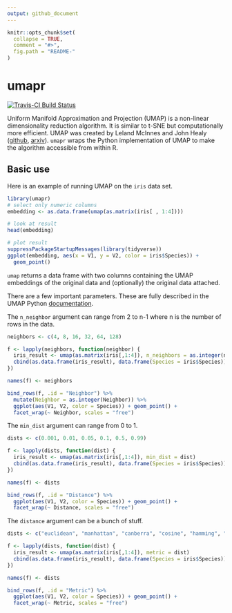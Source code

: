 ```yaml
---
output: github_document
---
```


<!-- README.md is generated from README.Rmd. Please edit that file -->

```r
knitr::opts_chunk$set(
  collapse = TRUE,
  comment = "#>",
  fig.path = "README-"
)
```

# umapr

[![Travis-CI Build Status](https://travis-ci.org/ropenscilabs/umapr.svg?branch=master)](https://travis-ci.org/ropenscilabs/umapr)

Uniform Manifold Approximation and Projection (UMAP) is a non-linear dimensionality reduction algorithm. It is similar to t-SNE but computationally more efficient. UMAP was created by Leland McInnes and John Healy ([github](https://github.com/lmcinnes/umap), [arxiv](https://arxiv.org/abs/1802.03426)). `umapr` wraps the Python implementation of UMAP to make the algorithm accessible from within R. 

## Basic use

Here is an example of running UMAP on the `iris` data set. 

```r
library(umapr)
# select only numeric columns
embedding <- as.data.frame(umap(as.matrix(iris[ , 1:4])))

# look at result
head(embedding)

# plot result
suppressPackageStartupMessages(library(tidyverse))
ggplot(embedding, aes(x = V1, y = V2, color = iris$Species)) + 
  geom_point()
```

`umap` returns a data frame with two columns containing the UMAP embeddings of the original data and (optionally) the original data attached.

There are a few important parameters. These are fully described in the UMAP Python [documentation](https://github.com/lmcinnes/umap/blob/bf1c3e5c89ea393c9de10bd66c5e3d9bc30588ee/notebooks/UMAP%20usage%20and%20parameters.ipynb). 

The `n_neighbor` argument can range from 2 to n-1 where n is the number of rows in the data.
 
```r
neighbors <- c(4, 8, 16, 32, 64, 128)

f <- lapply(neighbors, function(neighbor) {
  iris_result <- umap(as.matrix(iris[,1:4]), n_neighbors = as.integer(neighbor))
  cbind(as.data.frame(iris_result), data.frame(Species = iris$Species))
})

names(f) <- neighbors

bind_rows(f, .id = "Neighbor") %>% 
  mutate(Neighbor = as.integer(Neighbor)) %>% 
  ggplot(aes(V1, V2, color = Species)) + geom_point() + 
  facet_wrap(~ Neighbor, scales = "free")
```

The `min_dist` argument can range from 0 to 1. 

```r
dists <- c(0.001, 0.01, 0.05, 0.1, 0.5, 0.99)

f <- lapply(dists, function(dist) {
  iris_result <- umap(as.matrix(iris[,1:4]), min_dist = dist)
  cbind(as.data.frame(iris_result), data.frame(Species = iris$Species))
})

names(f) <- dists

bind_rows(f, .id = "Distance") %>% 
  ggplot(aes(V1, V2, color = Species)) + geom_point() + 
  facet_wrap(~ Distance, scales = "free")
```

The `distance` argument can be a bunch of stuff. 

```r
dists <- c("euclidean", "manhattan", "canberra", "cosine", "hamming", "dice")

f <- lapply(dists, function(dist) {
  iris_result <- umap(as.matrix(iris[,1:4]), metric = dist)
  cbind(as.data.frame(iris_result), data.frame(Species = iris$Species))
})

names(f) <- dists

bind_rows(f, .id = "Metric") %>% 
  ggplot(aes(V1, V2, color = Species)) + geom_point() + 
  facet_wrap(~ Metric, scales = "free")
```
